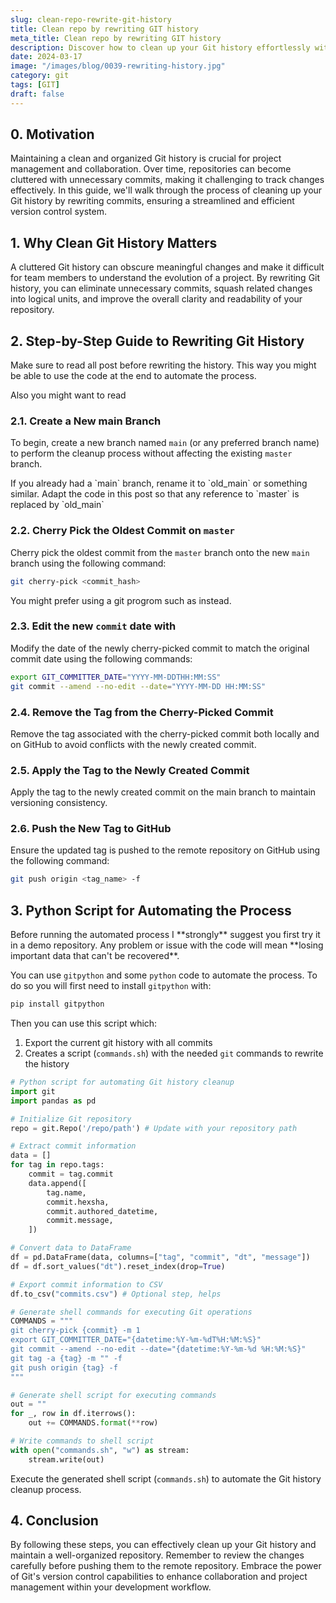 ```yaml
---
slug: clean-repo-rewrite-git-history
title: Clean repo by rewriting GIT history
meta_title: Clean repo by rewriting GIT history
description: Discover how to clean up your Git history effortlessly with our step-by-step guide. Learn to eliminate unnecessary commits, maintain versioning consistency, and automate the process with Python scripts. Streamline your repository and enhance collaboration today!
date: 2024-03-17
image: "/images/blog/0039-rewriting-history.jpg"
category: git
tags: [GIT]
draft: false
---
```


## 0. Motivation

Maintaining a clean and organized Git history is crucial for project management and collaboration.
Over time, repositories can become cluttered with unnecessary commits, making it challenging to track changes effectively.
In this guide, we'll walk through the process of cleaning up your Git history by rewriting commits, ensuring a streamlined and efficient version control system.

## 1. Why Clean Git History Matters

A cluttered Git history can obscure meaningful changes and make it difficult for team members to understand the evolution of a project.
By rewriting Git history, you can eliminate unnecessary commits, squash related changes into logical units, and improve the overall clarity and readability of your repository.

## 2. Step-by-Step Guide to Rewriting Git History

<Notice type="danger">
  Make sure to read all post before rewriting the history.
  This way you might be able to use the code at the end to automate the process.
</Notice>

Also you might want to read <FancyLink linkText="Git Rewriting History" url="https://git-scm.com/book/en/v2/Git-Tools-Rewriting-History"/> 

### 2.1. Create a New main Branch

To begin, create a new branch named `main` (or any preferred branch name) to perform the cleanup process without affecting the existing `master` branch.

<Notice type="warning">
  If you already had a `main` branch, rename it to `old_main` or something similar. Adapt the code in this post so that any reference to `master` is replaced by `old_main`
</Notice>

### 2.2. Cherry Pick the Oldest Commit on `master`

Cherry pick the oldest commit from the `master` branch onto the new `main` branch using the following command:

```sh
git cherry-pick <commit_hash>
```

<Notice type="info">
  You might prefer using a git progrom such as <FancyLink linkText="Sublime Merge" url="https://www.sublimemerge.com/"/> instead.
</Notice>

### 2.3. Edit the new `commit` date with

Modify the date of the newly cherry-picked commit to match the original commit date using the following commands:

```sh
export GIT_COMMITTER_DATE="YYYY-MM-DDTHH:MM:SS"
git commit --amend --no-edit --date="YYYY-MM-DD HH:MM:SS"
```

### 2.4. Remove the Tag from the Cherry-Picked Commit

Remove the tag associated with the cherry-picked commit both locally and on GitHub to avoid conflicts with the newly created commit.

### 2.5. Apply the Tag to the Newly Created Commit

Apply the tag to the newly created commit on the main branch to maintain versioning consistency.


### 2.6. Push the New Tag to GitHub
Ensure the updated tag is pushed to the remote repository on GitHub using the following command:

```bash
git push origin <tag_name> -f
```

## 3. Python Script for Automating the Process

<Notice type="danger">
  Before running the automated process I **strongly** suggest you first try it in a demo repository.
  Any problem or issue with the code will mean **losing important data that can't be recovered**.
</Notice>

You can use `gitpython` and some `python` code to automate the process.
To do so you will first need to install `gitpython` with:

```bash
pip install gitpython
```

Then you can use this script which:

1. Export the current git history with all commits
2. Creates a script (`commands.sh`) with the needed `git` commands to rewrite the history

```python
# Python script for automating Git history cleanup
import git
import pandas as pd

# Initialize Git repository
repo = git.Repo('/repo/path') # Update with your repository path

# Extract commit information
data = []
for tag in repo.tags:
    commit = tag.commit
    data.append([
        tag.name,
        commit.hexsha,
        commit.authored_datetime,
        commit.message,
    ])

# Convert data to DataFrame
df = pd.DataFrame(data, columns=["tag", "commit", "dt", "message"])
df = df.sort_values("dt").reset_index(drop=True)

# Export commit information to CSV
df.to_csv("commits.csv") # Optional step, helps

# Generate shell commands for executing Git operations
COMMANDS = """
git cherry-pick {commit} -m 1
export GIT_COMMITTER_DATE="{datetime:%Y-%m-%dT%H:%M:%S}"
git commit --amend --no-edit --date="{datetime:%Y-%m-%d %H:%M:%S}"
git tag -a {tag} -m "" -f
git push origin {tag} -f
"""

# Generate shell script for executing commands
out = ""
for _, row in df.iterrows():
    out += COMMANDS.format(**row)

# Write commands to shell script
with open("commands.sh", "w") as stream:
    stream.write(out)

```

Execute the generated shell script (`commands.sh`) to automate the Git history cleanup process.

## 4. Conclusion

By following these steps, you can effectively clean up your Git history and maintain a well-organized repository. Remember to review the changes carefully before pushing them to the remote repository. Embrace the power of Git's version control capabilities to enhance collaboration and project management within your development workflow.
